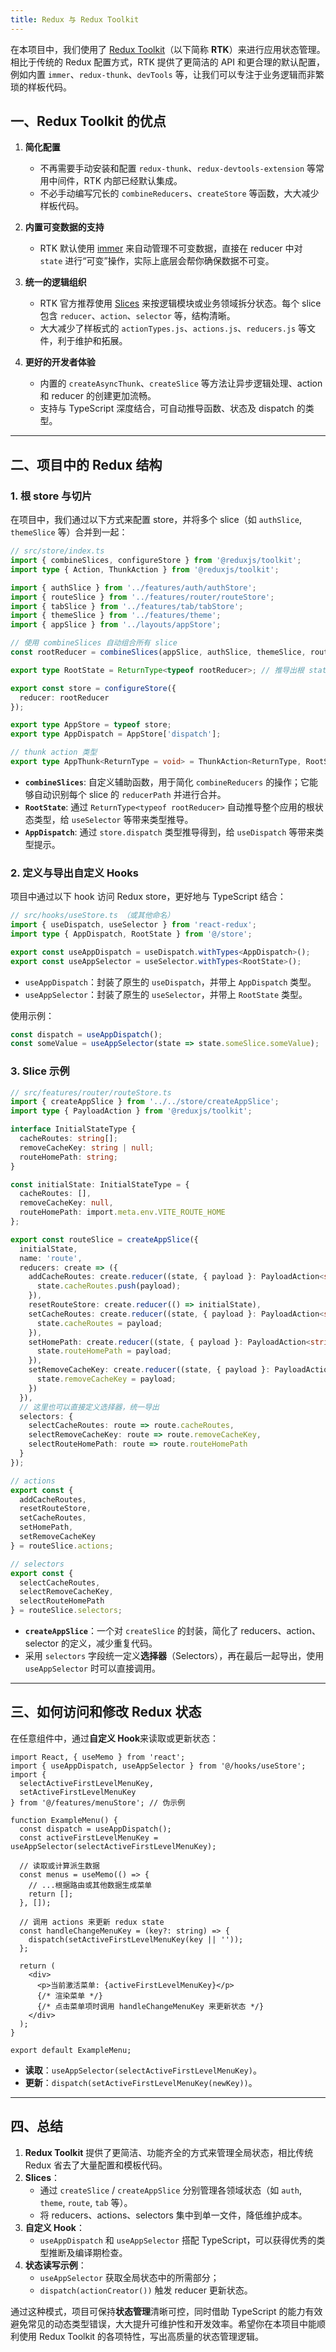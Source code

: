 ```yaml
---
title: Redux 与 Redux Toolkit
---
```


在本项目中，我们使用了 [Redux Toolkit](https://redux-toolkit.js.org/)（以下简称 **RTK**）来进行应用状态管理。相比于传统的 Redux 配置方式，RTK 提供了更简洁的 API 和更合理的默认配置，例如内置 `immer`、`redux-thunk`、`devTools` 等，让我们可以专注于业务逻辑而非繁琐的样板代码。

## 一、Redux Toolkit 的优点

1. **简化配置**
   - 不再需要手动安装和配置 `redux-thunk`、`redux-devtools-extension` 等常用中间件，RTK 内部已经默认集成。
   - 不必手动编写冗长的 `combineReducers`、`createStore` 等函数，大大减少样板代码。

2. **内置可变数据的支持**
   - RTK 默认使用 [immer](https://immerjs.github.io/immer/) 来自动管理不可变数据，直接在 reducer 中对 `state` 进行“可变”操作，实际上底层会帮你确保数据不可变。

3. **统一的逻辑组织**
   - RTK 官方推荐使用 [Slices](https://redux-toolkit.js.org/usage/usage-guide#creating-slices) 来按逻辑模块或业务领域拆分状态。每个 slice 包含 `reducer`、`action`、`selector` 等，结构清晰。
   - 大大减少了样板式的 `actionTypes.js`、`actions.js`、`reducers.js` 等文件，利于维护和拓展。

4. **更好的开发者体验**
   - 内置的 `createAsyncThunk`、`createSlice` 等方法让异步逻辑处理、action 和 reducer 的创建更加流畅。
   - 支持与 TypeScript 深度结合，可自动推导函数、状态及 dispatch 的类型。

---

## 二、项目中的 Redux 结构

### 1. 根 store 与切片

在项目中，我们通过以下方式来配置 store，并将多个 slice（如 `authSlice`, `themeSlice` 等）合并到一起：

```ts
// src/store/index.ts
import { combineSlices, configureStore } from '@reduxjs/toolkit';
import type { Action, ThunkAction } from '@reduxjs/toolkit';

import { authSlice } from '../features/auth/authStore';
import { routeSlice } from '../features/router/routeStore';
import { tabSlice } from '../features/tab/tabStore';
import { themeSlice } from '../features/theme';
import { appSlice } from '../layouts/appStore';

// 使用 combineSlices 自动组合所有 slice
const rootReducer = combineSlices(appSlice, authSlice, themeSlice, routeSlice, tabSlice);

export type RootState = ReturnType<typeof rootReducer>; // 推导出根 state 类型

export const store = configureStore({
  reducer: rootReducer
});

export type AppStore = typeof store;
export type AppDispatch = AppStore['dispatch'];

// thunk action 类型
export type AppThunk<ReturnType = void> = ThunkAction<ReturnType, RootState, unknown, Action>;
```

- **`combineSlices`**: 自定义辅助函数，用于简化 `combineReducers` 的操作；它能够自动识别每个 slice 的 `reducerPath` 并进行合并。
- **`RootState`**: 通过 `ReturnType<typeof rootReducer>` 自动推导整个应用的根状态类型，给 `useSelector` 等带来类型推导。
- **`AppDispatch`**: 通过 `store.dispatch` 类型推导得到，给 `useDispatch` 等带来类型提示。

### 2. 定义与导出自定义 Hooks

项目中通过以下 hook 访问 Redux store，更好地与 TypeScript 结合：

```ts
// src/hooks/useStore.ts （或其他命名）
import { useDispatch, useSelector } from 'react-redux';
import type { AppDispatch, RootState } from '@/store';

export const useAppDispatch = useDispatch.withTypes<AppDispatch>();
export const useAppSelector = useSelector.withTypes<RootState>();
```

- `useAppDispatch`：封装了原生的 `useDispatch`，并带上 `AppDispatch` 类型。
- `useAppSelector`：封装了原生的 `useSelector`，并带上 `RootState` 类型。

使用示例：

```ts
const dispatch = useAppDispatch();
const someValue = useAppSelector(state => state.someSlice.someValue);
```

### 3. Slice 示例

```ts
// src/features/router/routeStore.ts
import { createAppSlice } from '../../store/createAppSlice';
import type { PayloadAction } from '@reduxjs/toolkit';

interface InitialStateType {
  cacheRoutes: string[];
  removeCacheKey: string | null;
  routeHomePath: string;
}

const initialState: InitialStateType = {
  cacheRoutes: [],
  removeCacheKey: null,
  routeHomePath: import.meta.env.VITE_ROUTE_HOME
};

export const routeSlice = createAppSlice({
  initialState,
  name: 'route',
  reducers: create => ({
    addCacheRoutes: create.reducer((state, { payload }: PayloadAction<string>) => {
      state.cacheRoutes.push(payload);
    }),
    resetRouteStore: create.reducer(() => initialState),
    setCacheRoutes: create.reducer((state, { payload }: PayloadAction<string[]>) => {
      state.cacheRoutes = payload;
    }),
    setHomePath: create.reducer((state, { payload }: PayloadAction<string>) => {
      state.routeHomePath = payload;
    }),
    setRemoveCacheKey: create.reducer((state, { payload }: PayloadAction<string | null>) => {
      state.removeCacheKey = payload;
    })
  }),
  // 这里也可以直接定义选择器，统一导出
  selectors: {
    selectCacheRoutes: route => route.cacheRoutes,
    selectRemoveCacheKey: route => route.removeCacheKey,
    selectRouteHomePath: route => route.routeHomePath
  }
});

// actions
export const {
  addCacheRoutes,
  resetRouteStore,
  setCacheRoutes,
  setHomePath,
  setRemoveCacheKey
} = routeSlice.actions;

// selectors
export const {
  selectCacheRoutes,
  selectRemoveCacheKey,
  selectRouteHomePath
} = routeSlice.selectors;
```

- **`createAppSlice`**：一个对 `createSlice` 的封装，简化了 reducers、action、selector 的定义，减少重复代码。
- 采用 `selectors` 字段统一定义**选择器**（Selectors），再在最后一起导出，使用 `useAppSelector` 时可以直接调用。

---

## 三、如何访问和修改 Redux 状态

在任意组件中，通过**自定义 Hook**来读取或更新状态：

```tsx
import React, { useMemo } from 'react';
import { useAppDispatch, useAppSelector } from '@/hooks/useStore';
import {
  selectActiveFirstLevelMenuKey,
  setActiveFirstLevelMenuKey
} from '@/features/menuStore'; // 伪示例

function ExampleMenu() {
  const dispatch = useAppDispatch();
  const activeFirstLevelMenuKey = useAppSelector(selectActiveFirstLevelMenuKey);

  // 读取或计算派生数据
  const menus = useMemo(() => {
    // ...根据路由或其他数据生成菜单
    return [];
  }, []);

  // 调用 actions 来更新 redux state
  const handleChangeMenuKey = (key?: string) => {
    dispatch(setActiveFirstLevelMenuKey(key || ''));
  };

  return (
    <div>
      <p>当前激活菜单: {activeFirstLevelMenuKey}</p>
      {/* 渲染菜单 */}
      {/* 点击菜单项时调用 handleChangeMenuKey 来更新状态 */}
    </div>
  );
}

export default ExampleMenu;
```

- **读取**：`useAppSelector(selectActiveFirstLevelMenuKey)`。
- **更新**：`dispatch(setActiveFirstLevelMenuKey(newKey))`。

---

## 四、总结

1. **Redux Toolkit** 提供了更简洁、功能齐全的方式来管理全局状态，相比传统 Redux 省去了大量配置和模板代码。
2. **Slices**：
   - 通过 `createSlice` / `createAppSlice` 分别管理各领域状态（如 `auth`, `theme`, `route`, `tab` 等）。
   - 将 reducers、actions、selectors 集中到单一文件，降低维护成本。
3. **自定义 Hook**：
   - `useAppDispatch` 和 `useAppSelector` 搭配 TypeScript，可以获得优秀的类型推断及编译期检查。
4. **状态读写示例**：
   - `useAppSelector` 获取全局状态中的所需部分；
   - `dispatch(actionCreator())` 触发 reducer 更新状态。

通过这种模式，项目可保持**状态管理**清晰可控，同时借助 TypeScript 的能力有效避免常见的动态类型错误，大大提升可维护性和开发效率。希望你在本项目中能顺利使用 Redux Toolkit 的各项特性，写出高质量的状态管理逻辑。
